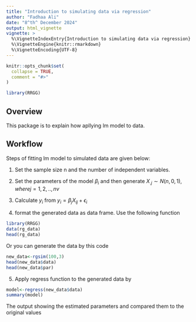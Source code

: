 ---
title: "Introduction to simulating data via regression"
author: "Fadhaa Ali"
date: "8^th^ December 2024"
output: html_vignette
vignette: >
  %\VignetteIndexEntry{Introduction to simulating data via regression}
  %\VignetteEngine{knitr::rmarkdown}
  %\VignetteEncoding{UTF-8}
---

```{r, include = FALSE}
knitr::opts_chunk$set(
  collapse = TRUE,
  comment = "#>"
)
```

```{r setup}
library(RRGG)
```

## Overview

This package is to explain how apllying lm model to data. 

## Workflow

Steps of fitting lm model to simulated data are given below:

1. Set the sample size n and the number of independent variables.

2. Set the parameters of the model $\beta_i$ and then generate $X_{.j}\sim N(n,0,1), where j=1,2,..,nv$

3. Calculate $y_i$ from $y_i=\beta_j X_{ij}+\epsilon_{i}$

4. format the generated data as data frame. Use the following function

```{r}
library(RRGG)
data(rg_data)
head(rg_data)
```

Or you can generate the data by this code

```{r}
new_data<-rgsim(100,3)
head(new_data$data)
head(new_data$par)
```

5. Apply regress function to the generated data by

```{r}
model<-regress(new_data$data)
summary(model)
```

The output showing the estimated parameters and compared them to the original values







